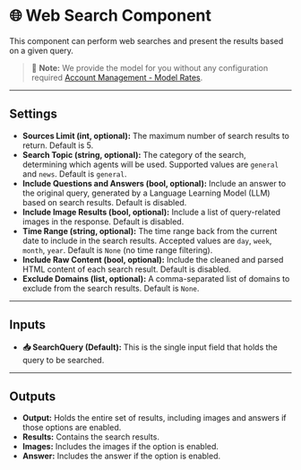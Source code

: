 # 🌐 Web Search Component

This component can perform web searches and present the results based on a given query.

> 📝 **Note:** We provide the model for you without any configuration required [Account Management - Model Rates](../../../account-management/model-rates).

<Arcade  src="https://demo.arcade.software/yGvNUREteuUqZ7ryFPAW?embed&embed_mobile=tab&embed_desktop=inline&show_copy_link=true" title="WebSearch | SmythOS" />

---

## Settings

- **Sources Limit (int, optional):** The maximum number of search results to return. Default is 5.
- **Search Topic (string, optional):** The category of the search, determining which agents will be used. Supported values are `general` and `news`. Default is `general`.
- **Include Questions and Answers (bool, optional):** Include an answer to the original query, generated by a Language Learning Model (LLM) based on search results. Default is disabled.
- **Include Image Results (bool, optional):** Include a list of query-related images in the response. Default is disabled.
- **Time Range (string, optional):** The time range back from the current date to include in the search results. Accepted values are `day`, `week`, `month`, `year`. Default is `None` (no time range filtering).
- **Include Raw Content (bool, optional):** Include the cleaned and parsed HTML content of each search result. Default is disabled.
- **Exclude Domains (list<string/>, optional):** A comma-separated list of domains to exclude from the search results. Default is `None`.

---

## Inputs

- **📥 SearchQuery (Default):** This is the single input field that holds the query to be searched.

---

## Outputs

- **Output:** Holds the entire set of results, including images and answers if those options are enabled.
- **Results:** Contains the search results.
- **Images:** Includes the images if the option is enabled.
- **Answer:** Includes the answer if the option is enabled.
